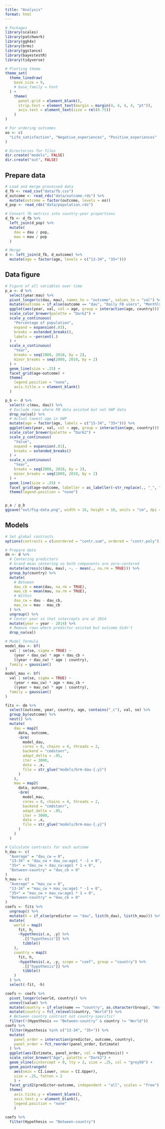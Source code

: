 ```yaml
---
title: "Analysis"
format: html
---
```


```r
# Packages
library(scales)
library(patchwork)
library(ggh4x)
library(brms)
library(ggstance)
library(bayestestR)
library(tidyverse)

# Plotting theme
theme_set(
  theme_linedraw(
    base_size = 9,
    # base_family = Font
  ) +
    theme(
      panel.grid = element_blank(),
      strip.text = element_text(margin = margin(4, 4, 4, 4, "pt")),
      axis.text = element_text(size = rel(0.75))
    )
)

# For ordering outcomes
oo <- c(
  "Life_satisfaction", "Negative_experiences", "Positive_experiences"
)

# Directories for files
dir.create("models", FALSE)
dir.create("out", FALSE)
```

## Prepare data

```r
# Load and merge processed data
d_fb <- read_csv("data/fb.csv")
d_outcome <- read_rds("data/outcome.rds") %>% 
  mutate(outcome = factor(outcome, levels = oo))
d_pop <- read_rds("data/population.rds")

# Convert fb metrics into country-year proportions
d_fb <- d_fb %>% 
  left_join(d_pop) %>% 
  mutate(
    dau = dau / pop,
    mau = mau / pop
  )

# Merge
d <- left_join(d_fb, d_outcome) %>% 
  mutate(age = factor(age, levels = c("13-34", "35+")))
```

## Data figure

```r
# Figure of all variables over time
p_a <- d %>% 
  select(year:mau) %>% 
  pivot_longer(c(dau, mau), names_to = "outcome", values_to = "val") %>% 
  mutate(outcome = if_else(outcome == "dau", "Daily FB users", "Monthly FB users")) %>% 
  ggplot(aes(year, val, col = age, group = interaction(age, country))) +
  scale_color_brewer(palette = "Dark2") +
  scale_y_continuous(
    "Percentage of population", 
    expand = expansion(.03),
    breaks = extended_breaks(),
    labels = ~percent(.)
  ) +
  scale_x_continuous(
    "Year", 
    breaks = seq(2008, 2018, by = 2), 
    minor_breaks = seq(2009, 2019, by = 2)
  ) +
  geom_line(size = .25) +
  facet_grid(age~outcome) +
  theme(
    legend.position = "none",
    axis.title.x = element_blank()
  )

p_b <- d %>% 
  select(-c(mau, dau)) %>% 
  # Exclude rows where FB data existed but not GWP data
  drop_na(val) %>% 
  # Actual lowest age in GWP
  mutate(age = factor(age, labels = c("15-34", "35+"))) %>% 
  ggplot(aes(year, val, col = age, group = interaction(age, country))) +
  scale_color_brewer(palette = "Dark2") +
  scale_y_continuous(
    "Value", 
    expand = expansion(.01),
    breaks = extended_breaks()
  ) +
  scale_x_continuous(
    "Year", 
    breaks = seq(2008, 2018, by = 2), 
    minor_breaks = seq(2009, 2019, by = 2)
  ) +
  geom_line(size = .25) +
  facet_grid(age~outcome, labeller = as_labeller(~str_replace(., "_", " "))) +
  theme(legend.position = "none")


p_a / p_b
ggsave("out/Fig-data.png", width = 16, height = 10, units = "cm", dpi = 400)
```

## Models

```r
# Set global contrasts
options(contrasts = c(unordered = "contr.sum", ordered = "contr.poly"))

# Prepare data
dm <- d %>% 
  # Centering predictors
  # Grand mean centering so both components are zero-centered
  mutate(across(c(dau, mau), ~. - mean(., na.rm = TRUE))) %>% 
  group_by(country) %>%
  mutate(
    # Between
    dau_cb = mean(dau, na.rm = TRUE),
    mau_cb = mean(mau, na.rm = TRUE),
    # Within
    dau_cw = dau - dau_cb, 
    mau_cw = mau - mau_cb
  ) %>% 
  ungroup() %>% 
  # Center year so that intercepts are at 2014
  mutate(year = year - 2014) %>% 
  # Remove rows where predictor existed but outcome didn't
  drop_na(val)

# Model formula
model_dau <- bf(
  val | se(se, sigma = TRUE) ~
    (year + dau_cw) * age + dau_cb +
    ((year + dau_cw) * age | country),
  family = gaussian()
)
model_mau <- bf(
  val | se(se, sigma = TRUE) ~
    (year + mau_cw) * age + mau_cb +
    ((year + mau_cw) * age | country),
  family = gaussian()
)

fits <- dm %>% 
  select(outcome, year, country, age, contains("_c"), val, se) %>% 
  group_by(outcome) %>% 
  nest() %>% 
  mutate(
    dau = map2(
      data, outcome,
      ~brm(
        model_dau,
        cores = 8, chains = 4, threads = 2,
        backend = "cmdstanr",
        adapt_delta = .95,
        iter = 3000,
        data = .x,
        file = str_glue("models/brm-dau-{.y}")
      )
    ),
    mau = map2(
      data, outcome,
      ~brm(
        model_mau,
        cores = 8, chains = 4, threads = 2,
        backend = "cmdstanr",
        adapt_delta = .95,
        iter = 3000,
        data = .x,
        file = str_glue("models/brm-mau-{.y}")
      )
    )
  )
```


```r
# Calculate contrasts for each outcome
h_dau <- c(
  "Average" = "dau_cw = 0",
  "13-34" = "dau_cw + dau_cw:age1 * -1 = 0",
  "35+" = "dau_cw + dau_cw:age1 * 1 = 0",
  "Between-country" = "dau_cb = 0"
)
h_mau <- c(
  "Average" = "mau_cw = 0",
  "13-34" = "mau_cw + mau_cw:age1 * -1 = 0",
  "35+" = "mau_cw + mau_cw:age1 * 1 = 0",
  "Between-country" = "mau_cb = 0"
)
coefs <- fits %>% 
  ungroup() %>% 
  mutate(h = if_else(predictor == "dau", list(h_dau), list(h_mau))) %>% 
  mutate(
    world = map2(
      fit, h,
      ~hypothesis(.x, .y) %>% 
        .[["hypothesis"]] %>% 
        tibble()
    ),
    country = map2(
      fit, h,
      ~hypothesis(.x, .y, scope = "coef", group = "country") %>% 
        .[["hypothesis"]] %>% 
        tibble()
    )
  ) %>% 
  select(-fit, -h)

coefs <- coefs %>% 
  pivot_longer(c(world, country)) %>% 
  unnest(value) %>% 
  mutate(country = if_else(name == "country", as.character(Group), "World")) %>% 
  mutate(country = fct_relevel(country, "World")) %>% 
  # Between country contrast not country-specific!
  filter(!(Hypothesis == "Between-country" & country != "World"))
coefs %>%   
  filter(Hypothesis %in% c("13-34", "35+")) %>% 
  mutate(
    panel_order = interaction(predictor, outcome, country),
    panel_order = fct_reorder(panel_order, Estimate)
  ) %>% 
  ggplot(aes(Estimate, panel_order, col = Hypothesis)) +
  scale_color_brewer("Age", palette = "Dark2") +
  geom_vline(xintercept = 0, lty = 2, size = .25, col = "grey50") +
  geom_pointrangeh(
    aes(xmin = CI.Lower, xmax = CI.Upper),
    size = .25, fatten = 2
    ) +
  facet_grid2(predictor~outcome, independent = "all", scales = "free") +
  theme(
    axis.ticks.y = element_blank(),
    axis.text.y = element_blank(),
    legend.position = "none"
    )
```

```r
coefs %>% 
  filter(Hypothesis == "Between-country")
```

